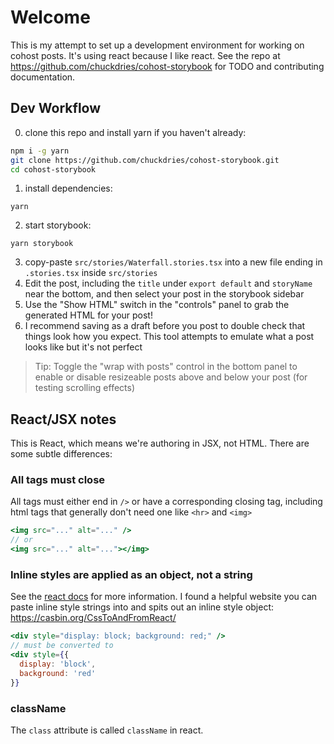 

<Meta title="Welcome/Introduction" />

# <Eggbug /> Welcome

This is my attempt to set up a development environment for working on cohost posts. It's using react because I like react.
See the repo at https://github.com/chuckdries/cohost-storybook for TODO and contributing documentation.

## Dev Workflow

0. clone this repo and install yarn if you haven't already:

```sh
npm i -g yarn
git clone https://github.com/chuckdries/cohost-storybook.git
cd cohost-storybook
```

1. install dependencies:

```
yarn
```

2. start storybook:

```
yarn storybook
```

3. copy-paste `src/stories/Waterfall.stories.tsx` into a new file ending in `.stories.tsx` inside `src/stories`
4. Edit the post, including the `title` under `export default` and `storyName` near the bottom, and then select your post in the storybook sidebar
5. Use the "Show HTML" switch in the "controls" panel to grab the generated HTML for your post!
6. I recommend saving as a draft before you post to double check that things look how you expect. This tool attempts to emulate what a post looks like but it's not perfect

> Tip: Toggle the "wrap with posts" control in the bottom panel to enable or disable resizeable posts above and below your post (for testing scrolling effects)

## React/JSX notes

This is React, which means we're authoring in JSX, not HTML. There are some subtle differences:

### All tags must close

All tags must either end in `/>` or have a corresponding closing tag, including html tags that generally don't need one like `<hr>` and `<img>`

```jsx
<img src="..." alt="..." />
// or
<img src="..." alt="..."></img>
```

### Inline styles are applied as an object, not a string

See the [react docs](https://reactjs.org/docs/dom-elements.html#style) for more information. I found a helpful website you can paste inline style strings into and spits out an inline style object: https://casbin.org/CssToAndFromReact/

```jsx
<div style="display: block; background: red;" />
// must be converted to
<div style={{
  display: 'block',
  background: 'red'
}}
```

### className

The `class` attribute is called `className` in react.
